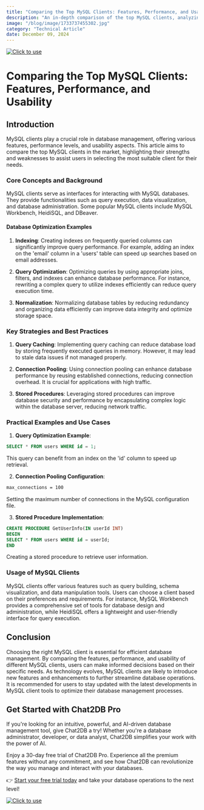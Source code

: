 ```yaml
---
title: "Comparing the Top MySQL Clients: Features, Performance, and Usability"
description: "An in-depth comparison of the top MySQL clients, analyzing their features, performance, and usability to help users make informed choices."
image: "/blog/image/1733737455302.jpg"
category: "Technical Article"
date: December 09, 2024
---
```

[![Click to use](/image/blog/bg/chat2db1.png)](https://app.chat2db.ai/)
# Comparing the Top MySQL Clients: Features, Performance, and Usability


<Authors date="December 09, 2024">
  <Author name="Jing" link="https://chat2db.ai" />
</Authors>

## Introduction
MySQL clients play a crucial role in database management, offering various features, performance levels, and usability aspects. This article aims to compare the top MySQL clients in the market, highlighting their strengths and weaknesses to assist users in selecting the most suitable client for their needs.

### Core Concepts and Background
MySQL clients serve as interfaces for interacting with MySQL databases. They provide functionalities such as query execution, data visualization, and database administration. Some popular MySQL clients include MySQL Workbench, HeidiSQL, and DBeaver.

#### Database Optimization Examples
1. **Indexing**: Creating indexes on frequently queried columns can significantly improve query performance. For example, adding an index on the 'email' column in a 'users' table can speed up searches based on email addresses.

2. **Query Optimization**: Optimizing queries by using appropriate joins, filters, and indexes can enhance database performance. For instance, rewriting a complex query to utilize indexes efficiently can reduce query execution time.

3. **Normalization**: Normalizing database tables by reducing redundancy and organizing data efficiently can improve data integrity and optimize storage space.

### Key Strategies and Best Practices
1. **Query Caching**: Implementing query caching can reduce database load by storing frequently executed queries in memory. However, it may lead to stale data issues if not managed properly.

2. **Connection Pooling**: Using connection pooling can enhance database performance by reusing established connections, reducing connection overhead. It is crucial for applications with high traffic.

3. **Stored Procedures**: Leveraging stored procedures can improve database security and performance by encapsulating complex logic within the database server, reducing network traffic.

### Practical Examples and Use Cases
1. **Query Optimization Example**:
```sql
SELECT * FROM users WHERE id = 1;
```
This query can benefit from an index on the 'id' column to speed up retrieval.

2. **Connection Pooling Configuration**:
```bash
max_connections = 100
```
Setting the maximum number of connections in the MySQL configuration file.

3. **Stored Procedure Implementation**:
```sql
CREATE PROCEDURE GetUserInfo(IN userId INT)
BEGIN
SELECT * FROM users WHERE id = userId;
END
```
Creating a stored procedure to retrieve user information.

### Usage of MySQL Clients
MySQL clients offer various features such as query building, schema visualization, and data manipulation tools. Users can choose a client based on their preferences and requirements. For instance, MySQL Workbench provides a comprehensive set of tools for database design and administration, while HeidiSQL offers a lightweight and user-friendly interface for query execution.

## Conclusion
Choosing the right MySQL client is essential for efficient database management. By comparing the features, performance, and usability of different MySQL clients, users can make informed decisions based on their specific needs. As technology evolves, MySQL clients are likely to introduce new features and enhancements to further streamline database operations. It is recommended for users to stay updated with the latest developments in MySQL client tools to optimize their database management processes.

## Get Started with Chat2DB Pro

If you're looking for an intuitive, powerful, and AI-driven database management tool, give Chat2DB a try! Whether you're a database administrator, developer, or data analyst, Chat2DB simplifies your work with the power of AI.

Enjoy a 30-day free trial of Chat2DB Pro. Experience all the premium features without any commitment, and see how Chat2DB can revolutionize the way you manage and interact with your databases.

👉 [Start your free trial today](https://app.chat2db.ai/) and take your database operations to the next level!

[![Click to use](/image/blog/bg/chat2db.jpg)](https://app.chat2db.ai/)